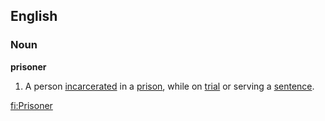 ==English==
===Noun===
{{wikipedia}}
'''prisoner'''
# A person [[incarcerate]]d in a [[prison]], while on [[trial]] or serving a [[sentence]].

[[fi:Prisoner]]